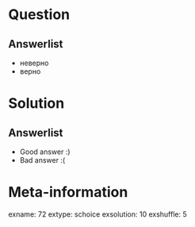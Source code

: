 Question
========


Answerlist
----------
*  неверно
*  верно

Solution
========

Answerlist
----------
*  Good answer :)
*  Bad answer :(

Meta-information
================
exname: 72
extype: schoice
exsolution: 10
exshuffle: 5
